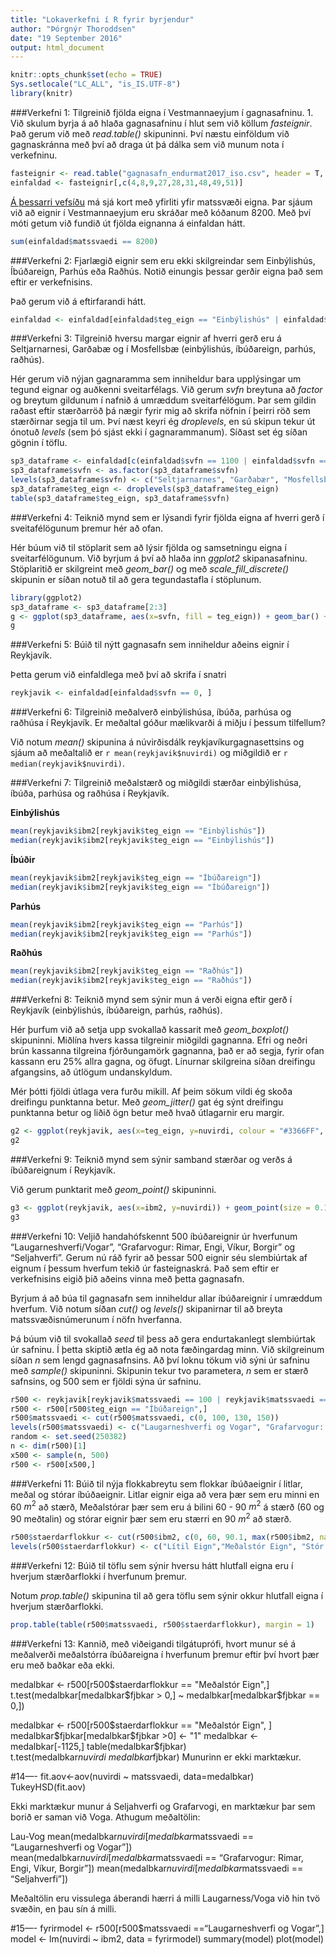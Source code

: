 ```yaml
---
title: "Lokaverkefni í R fyrir byrjendur"
author: "Þórgnýr Thoroddsen"
date: "19 September 2016"
output: html_document
---
```


```r
knitr::opts_chunk$set(echo = TRUE)
Sys.setlocale("LC_ALL", "is_IS.UTF-8")
library(knitr)
```

###Verkefni 1: Tilgreinið fjölda eigna í Vestmannaeyjum í gagnasafninu.
1. Við skulum byrja á að hlaða gagnasafninu í hlut sem við köllum *fasteignir*. Það gerum við með *read.table()* skipuninni. Því næstu einföldum við gagnaskránna með því að draga út þá dálka sem við munum nota í verkefninu.

```r
fasteignir <- read.table("gagnasafn_endurmat2017_iso.csv", header = T, sep = ",", na.strings = "(null)", fileEncoding = "latin1")
einfaldad <- fasteignir[,c(4,8,9,27,28,31,48,49,51)]
```

[Á þessarri vefsíðu](http://www.skra.is/library/Samnyttar-skrar-/Fasteignamat-2017/2016_LANDSBYGGD_IBU_v2.pdf) má sjá kort með yfirliti yfir matssvæði eigna. Þar sjáum við að eignir í Vestmannaeyjum eru skráðar með kóðanum 8200. Með því móti getum við fundið út fjölda eignanna á einfaldan hátt.

```r
sum(einfaldad$matssvaedi == 8200)
```

###Verkefni 2: Fjarlægið eignir sem eru ekki skilgreindar sem Einbýlishús, Íbúðareign, Parhús eða Raðhús. Notið einungis þessar gerðir eigna það sem eftir er verkefnisins.

Það gerum við á eftirfarandi hátt.

```r
einfaldad <- einfaldad[einfaldad$teg_eign == "Einbýlishús" | einfaldad$teg_eign == "Íbúðareign" | einfaldad$teg_eign == "Parhús" | einfaldad$teg_eign == "Raðhús", ]
```

###Verkefni 3: Tilgreinið hversu margar eignir af hverri gerð eru á Seltjarnarnesi, Garðabæ og í Mosfellsbæ (einbýlishús, íbúðareign, parhús, raðhús).
 
Hér gerum við nýjan gagnaramma sem inniheldur bara upplýsingar um tegund eignar og auðkenni sveitarfélags. Við gerum *svfn* breytuna að *factor* og breytum gildunum í nafnið á umræddum sveitarfélögum. Þar sem gildin raðast eftir stærðarröð þá nægir fyrir mig að skrifa nöfnin í þeirri röð sem stærðirnar segja til um. Því næst keyri ég *droplevels*, en sú skipun tekur út ónotuð *levels* (sem þó sjást ekki í gagnarammanum). Síðast set ég síðan gögnin í töflu.
```r
sp3_dataframe <- einfaldad[c(einfaldad$svfn == 1100 | einfaldad$svfn == 1300 | einfaldad$svfn == 1604),]
sp3_dataframe$svfn <- as.factor(sp3_dataframe$svfn)
levels(sp3_dataframe$svfn) <- c("Seltjarnarnes", "Garðabær", "Mosfellsbær")
sp3_dataframe$teg_eign <- droplevels(sp3_dataframe$teg_eign)
table(sp3_dataframe$teg_eign, sp3_dataframe$svfn)
```

###Verkefni 4: Teiknið mynd sem er lýsandi fyrir fjölda eigna af hverri gerð í sveitafélögunum þremur hér að ofan.

Hér búum við til stöplarit sem að lýsir fjölda og samsetningu eigna í sveitarfélögunum. Við byrjum á því að hlaða inn *ggplot2* skipanasafninu. Stöplaritið er skilgreint með *geom_bar()* og með *scale_fill_discrete()* skipunin er síðan notuð til að gera tegundastafla í stöplunum.

```r
library(ggplot2)
sp3_dataframe <- sp3_dataframe[2:3]
g <- ggplot(sp3_dataframe, aes(x=svfn, fill = teg_eign)) + geom_bar() + xlab("") + ylab("Fjöldi") + scale_fill_discrete(name = "Tegund eignar", labels = c("Einbýlishús", "Íbúðareign", "Parhús", "Raðhús"))
g
```

###Verkefni 5: Búið til nýtt gagnasafn sem inniheldur aðeins eignir í Reykjavík.

Þetta gerum við einfaldlega með því að skrifa í snatri 

```r
reykjavik <- einfaldad[einfaldad$svfn == 0, ]
```

###Verkefni 6: Tilgreinið meðalverð einbýlishúsa, íbúða, parhúsa og raðhúsa í Reykjavík. Er meðaltal góður mælikvarði á miðju í þessum tilfellum?

Við notum *mean()* skipunina á núvirðisdálk reykjavíkurgagnasettsins og sjáum að meðaltalið er `r mean(reykjavik$nuvirdi)` og miðgildið er `r median(reykjavik$nuvirdi)`.

###Verkefni 7: Tilgreinið meðalstærð og miðgildi stærðar einbýlishúsa, íbúða, parhúsa og raðhúsa í Reykjavík.

**Einbýlishús**
```r
mean(reykjavik$ibm2[reykjavik$teg_eign == "Einbýlishús"])
median(reykjavik$ibm2[reykjavik$teg_eign == "Einbýlishús"])
```

**Íbúðir**
```r
mean(reykjavik$ibm2[reykjavik$teg_eign == "Íbúðareign"])
median(reykjavik$ibm2[reykjavik$teg_eign == "Íbúðareign"])
```

**Parhús**
```r
mean(reykjavik$ibm2[reykjavik$teg_eign == "Parhús"])
median(reykjavik$ibm2[reykjavik$teg_eign == "Parhús"])
```

**Raðhús**
```r
mean(reykjavik$ibm2[reykjavik$teg_eign == "Raðhús"])
median(reykjavik$ibm2[reykjavik$teg_eign == "Raðhús"])
```

###Verkefni 8: Teiknið mynd sem sýnir mun á verði eigna eftir gerð í Reykjavík (einbýlishús, íbúðareign, parhús, raðhús).

Hér þurfum við að setja upp svokallað kassarit með *geom_boxplot()* skipuninni. Miðlína hvers kassa tilgreinir miðgildi gagnanna. Efri og neðri brún kassanna tilgreina fjórðungamörk gagnanna, það er að segja, fyrir ofan kassann eru 25% allra gagna, og öfugt. Línurnar skilgreina síðan dreifingu afgangsins, að útlögum undanskyldum.

Mér þótti fjöldi útlaga vera furðu mikill. Af þeim sökum vildi ég skoða dreifingu punktanna betur. Með *geom_jitter()* gat ég sýnt dreifingu punktanna betur og liðið ögn betur með hvað útlagarnir eru margir.

```r
g2 <- ggplot(reykjavik, aes(x=teg_eign, y=nuvirdi, colour = "#3366FF", alpha = 0.1)) + geom_jitter(alpha = 0.05, colour = "black") + geom_boxplot(outlier.size = 0.1) + xlab("") + ylab("Verð í þúsundum") + theme(legend.position = "none")
g2
```

###Verkefni 9: Teiknið mynd sem sýnir samband stærðar og verðs á íbúðareignum í Reykjavík.

Við gerum punktarit með *geom_point()* skipuninni.

```r
g3 <- ggplot(reykjavik, aes(x=ibm2, y=nuvirdi)) + geom_point(size = 0.1)
g3
```

###Verkefni 10: Veljið handahófskennt 500 íbúðareignir úr hverfunum "Laugarneshverfi/Vogar", "Grafarvogur: Rimar, Engi, Víkur, Borgir" og "Seljahverfi". Gerum nú ráð fyrir að þessar 500 eignir séu slembiúrtak af eignum í þessum hverfum tekið úr fasteignaskrá. Það sem eftir er verkefnisins eigið þið aðeins vinna með þetta gagnasafn.

Byrjum á að búa til gagnasafn sem inniheldur allar íbúðareignir í umræddum hverfum. Við notum síðan *cut()* og *levels()* skipanirnar til að breyta matssvæðisnúmerunum í nöfn hverfanna.

Þá búum við til svokallað *seed* til þess að gera endurtakanlegt slembiúrtak úr safninu. Í þetta skiptið ætla ég að nota fæðingardag minn. Við skilgreinum síðan *n* sem lengd gagnasafnsins. Að því loknu tökum við sýni úr safninu með *sample()* skipuninni. Skipunin tekur tvo parametera, *n* sem er stærð safnsins, og 500 sem er fjöldi sýna úr safninu.


```r
r500 <- reykjavik[reykjavik$matssvaedi == 100 | reykjavik$matssvaedi == 130 | reykjavik$matssvaedi == 150,]
r500 <- r500[r500$teg_eign == "Íbúðareign",]
r500$matssvaedi <- cut(r500$matssvaedi, c(0, 100, 130, 150))
levels(r500$matssvaedi) <- c("Laugarneshverfi og Vogar", "Grafarvogur: Rimar, Engi, Víkur, Borgir", "Seljahverfi")
random <- set.seed(250382)
n <- dim(r500)[1]
x500 <- sample(n, 500)
r500 <- r500[x500,]
```

###Verkefni 11: Búið til nýja flokkabreytu sem flokkar íbúðaeignir í litlar, meðal og stórar íbúðaeignir. Litlar eignir eiga að vera þær sem eru minni en 60 $m^2$ að stærð, Meðalstórar þær sem eru á bilini 60 - 90 $m^2$ á stærð (60 og 90 meðtalin) og stórar eignir þær sem eru stærri en 90 $m^2$ að stærð.

```r
r500$staerdarflokkur <- cut(r500$ibm2, c(0, 60, 90.1, max(r500$ibm2, na.rm = TRUE)), right=F)
levels(r500$staerdarflokkur) <- c("Lítil Eign","Meðalstór Eign", "Stór Eign")
```

###Verkefni 12: Búið til töflu sem sýnir hversu hátt hlutfall eigna eru í hverjum stærðarflokki í hverfunum þremur.

Notum *prop.table()* skipunina til að gera töflu sem sýnir okkur hlutfall eigna í hverjum stærðarflokki.

```r
prop.table(table(r500$matssvaedi, r500$staerdarflokkur), margin = 1)
```

###Verkefni 13: Kannið, með viðeigandi tilgátuprófi, hvort munur sé á meðalverði meðalstórra íbúðareigna í hverfunum þremur eftir því hvort þær eru með baðkar eða ekki.

medalbkar <- r500[r500$staerdarflokkur == "Meðalstór Eign",]
t.test(medalbkar[medalbkar$fjbkar > 0,] ~ medalbkar[medalbkar$fjbkar == 0,])

medalbkar <- r500[r500$staerdarflokkur == "Meðalstór Eign", ]
medalbkar$fjbkar[medalbkar$fjbkar >0] <- "1"
medalbkar <- medalbkar[-1125,]
table(medalbkar$fjbkar)
t.test(medalbkar$nuvirdi~medalbkar$fjbkar)
Munurinn er ekki marktækur.

#14----
fit.aov<-aov(nuvirdi ~ matssvaedi, data=medalbkar)
TukeyHSD(fit.aov)

Ekki marktækur munur á Seljahverfi og Grafarvogi, en marktækur þar sem borið er saman við Voga. Athugum meðaltölin:

Lau-Vog
mean(medalbkar$nuvirdi[medalbkar$matssvaedi == "Laugarneshverfi og Vogar"])
mean(medalbkar$nuvirdi[medalbkar$matssvaedi == "Grafarvogur: Rimar, Engi, Víkur, Borgir"])
mean(medalbkar$nuvirdi[medalbkar$matssvaedi == "Seljahverfi"])

Meðaltölin eru vissulega áberandi hærri á milli Laugarness/Voga við hin tvö svæðin, en þau sín á milli.

#15----
fyrirmodel <- r500[r500$matssvaedi =="Laugarneshverfi og Vogar",]
model <- lm(nuvirdi ~ ibm2, data = fyrirmodel)
summary(model)
plot(model)
